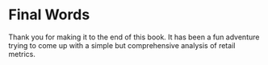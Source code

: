 # Final Words

Thank you for making it to the end of this book. It has been a fun adventure trying to come up with a simple but comprehensive analysis of retail metrics. 
